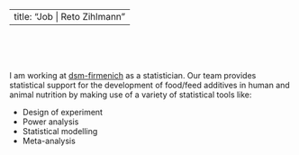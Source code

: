 <style>
  .title{
    display: none;
  }
</style>

---
title: "Job | Reto Zihlmann"
---


<br>
<br>
<br>

I am working at [dsm-firmenich](https://www.dsm-firmenich.com/) as a statistician. Our team provides statistical support for the development of food/feed additives in human and animal nutrition by making use of a variety of statistical tools like:

* Design of experiment
* Power analysis
* Statistical modelling
* Meta-analysis
